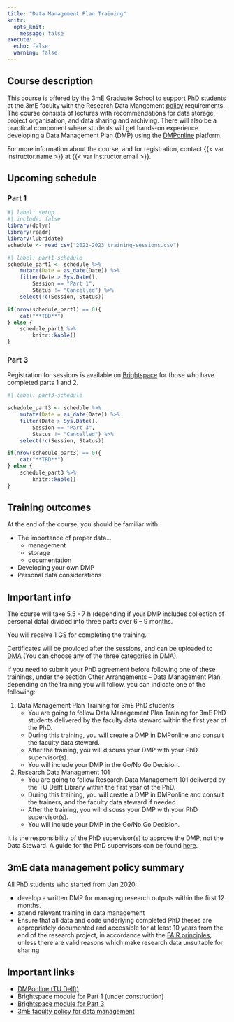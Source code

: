 ```yaml
---
title: "Data Management Plan Training"
knitr:
  opts_knit: 
    message: false
execute: 
  echo: false
  warning: false
---
```


## Course description

This course is offered by the 3mE Graduate School to support PhD students at the 3mE faculty with the Research Data Mangement [policy](https://d2k0ddhflgrk1i.cloudfront.net/Library/Themaportalen/RDM/Beleid/2020_3mE_Research_Data_Management_Policy.pdf) requirements. The course consists of lectures with recommendations for data storage, project organisation, and data sharing and archiving. There will also be a practical component where students will get hands-on experience developing a Data Management Plan (DMP) using the [DMPonline](https://dmponline.tudelft.nl) platform.

For more information about the course, and for registration, contact {{< var instructor.name >}} at {{< var instructor.email >}}.

## Upcoming schedule

### Part 1

```r
#| label: setup
#| include: false
library(dplyr)
library(readr)
library(lubridate)
schedule <- read_csv("2022-2023_training-sessions.csv")
```

```r
#| label: part1-schedule
schedule_part1 <- schedule %>%
    mutate(Date = as_date(Date)) %>%
    filter(Date > Sys.Date(),
        Session == "Part 1",
        Status != "Cancelled") %>%
    select(!c(Session, Status))

if(nrow(schedule_part1) == 0){
    cat("**TBD**")
} else {
    schedule_part1 %>%
        knitr::kable()
}
```

### Part 3

Registration for sessions is available on [Brightspace](https://brightspace.tudelft.nl/d2l/home/615491) for those who have completed parts 1 and 2.

```r
#| label: part3-schedule

schedule_part3 <- schedule %>%
    mutate(Date = as_date(Date)) %>%
    filter(Date > Sys.Date(),
        Session == "Part 3",
        Status != "Cancelled") %>%
    select(!c(Session, Status)) 

if(nrow(schedule_part3) == 0){
    cat("**TBD**")
} else {
    schedule_part3 %>%
        knitr::kable()
}
```

## Training outcomes

At the end of the course, you should be familiar with:

- The importance of proper data...
    + management
    + storage
    + documentation
- Developing your own DMP
- Personal data considerations

## Important info

The course will take 5.5 - 7 h (depending if your DMP includes collection of personal data)
divided into three parts over 6 – 9 months.

You will receive 1 GS for completing the training.

Certificates will be provided after the sessions, and can be uploaded to [DMA](dma.tudelft.nl) (You can choose any of the three categories in DMA).

If you need to submit your PhD agreement before following one of these trainings, under the section Other Arrangements – Data Management Plan, depending on the training you will follow, you can indicate one of the following:

1. Data Management Plan Training for 3mE PhD students
    - You are going to follow Data Management Plan Training for 3mE PhD students delivered by the faculty data steward within the first year of the PhD.
    - During this training, you will create a DMP in DMPonline and consult the faculty data steward.
    - After the training, you will discuss your DMP with your PhD supervisor(s).  
    - You will include your DMP in the Go/No Go Decision. 
2. Research Data Management 101
    - You are going to follow Research Data Management 101 delivered by the TU Delft Library within the first year of the PhD. 
    - During this training, you will create a DMP in DMPonline and consult the trainers, and the faculty data steward if needed.
    - After the training, you will discuss your DMP with your PhD supervisor(s).  
    - You will include your DMP in the Go/No Go Decision. 

It is the responsibility of the PhD supervisor(s) to approve the DMP, not the Data Steward.
A guide for the PhD supervisors can be found [here](https://d2k0ddhflgrk1i.cloudfront.net/Library/Themaportalen/RDM/5%20Things%20to%20check%20when%20looking%20at%20Data%20Management%20Plans%20%28DMPs%29%20-%20guidance%20for%20supervisors%20-%20FINAL%20VERSION%20%281%29.pdf).

## 3mE data management policy summary {#policy-summary}

All PhD students who started from Jan 2020:

- develop a written DMP for managing research outputs within the first 12 months.
- attend relevant training in data management
- Ensure that all data and code underlying completed PhD theses are appropriately documented and accessible for at least 10 years from the end of the research project, in accordance with the [FAIR principles](https://www.go-fair.org/fair-principles/), unless there are valid reasons which make research data unsuitable for sharing

## Important links

- [DMPonline (TU Delft)](https://dmponline.tudelft.nl)
- Brightspace module for Part 1 (under construction)
- [Brightspace module for Part 3](https://brightspace.tudelft.nl/d2l/home/615491)
- [3mE faculty policy for data management](https://d2k0ddhflgrk1i.cloudfront.net/Library/Themaportalen/RDM/Beleid/2020_3mE_Research_Data_Management_Policy.pdf)

